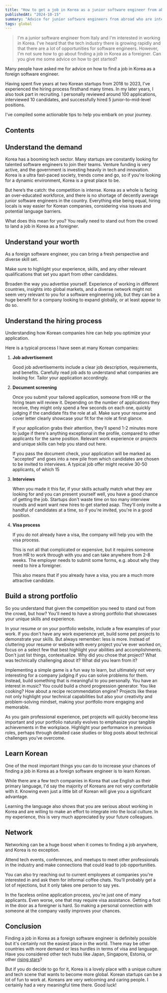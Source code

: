 ```yaml
---
title: "How to get a job in Korea as a junior software engineer from abroad?"
publishedAt: "2024-10-15"
summary: "Advice for junior software engineers from abroad who are interested in working in Korea."
tags: global
---
```


> I'm a junior software engineer from Italy and I'm interested in working in Korea.
> I've heard that the tech industry there is growing rapidly and that there are a lot of opportunities for software engineers.
> However, I'm not sure how to go about finding a job in Korea as a foreigner. Can you give me some advice on how to get started?

Many people have asked me for advice on how to find a job in Korea as a foreign software engineer.

Having spent five years at two Korean startups from 2018 to 2023,
I’ve experienced the hiring process firsthand many times.
In my later years, I also took part in recruiting.
I personally reviewed around 100 applications, interviewed 10 candidates, and successfully hired 5 junior-to-mid-level positions.

I've compiled some actionable tips to help you embark on your journey.

## Contents

## Understand the demand

Korea has a booming tech sector. Many startups are constantly looking for talented software engineers to join their teams.
Venture funding is very active, and the government is investing heavily in tech and innovation.
Korea is a ultra fast-paced society, trends come and go, so if you're looking for a dynamic environment, Korea is a great place to be.

But here’s the catch: the competition is intense. Korea as a whole is facing an over-educated workforce,
and there is no shortage of decently average junior software engineers in the country.
Everything else being equal, hiring locals is way easier for Korean companies, considering visa issues and potential language barriers.

What does this mean for you? You really need to stand out from the crowd to land a job in Korea as a foreigner.

## Understand your worth

As a foreign software engineer, you can bring a fresh perspective and diverse skill set.

Make sure to highlight your experience, skills, and any other relevant qualifications that set you apart from other candidates.

Broaden the way you advertise yourself.
Experience of working in different countries, insights into global markets, and a diverse network might not seem very relevant to you for a software engineering job,
but they can be a huge benefit for a company looking to expand globally, or at least appear to do so.

## Understand the hiring process

Understanding how Korean companies hire can help you optimize your application.

Here is a typical process I have seen at many Korean companies:

1. **Job advertisement**

   Good job advertisements include a clear job description, requirements, and benefits.
   Carefully read job ads to understand what companies are looking for.
   Tailor your application accordingly.

2. **Document screening**

   Once you submit your tailored application, someone from HR or the hiring team will review it.
   Depending on the number of applications they receive, they might only spend a few seconds on each one,
   quickly judging if the candidate fits the role at all. Make sure your resume and cover letter clearly showcase your fit for the role at first glance.

   If your application grabs their attention, they’ll spend 1-2 minutes more to judge if there's anything exceptional in the profile, compared to other applicants for the same position.
   Relevant work experience or projects and unique skills can help you stand out here.

   If you pass the document check, your application will be marked as "accepted" and goes into a new pile from which candidates are chosen to be invited to interviews.
   A typical job offer might receive 30-50 applicants, of which 15

3. **Interviews**

   When you made it this far, if your skills actually match what they are looking for and you can present yourself well,
   you have a good chance of getting the job.
   Startups don't waste time on too many interview rounds and want want new hires to get started asap.
   They'll only invite a handful of candidates at a time, so if you're invited, you're in a good position.

4. **Visa process**

   If you do not already have a visa, the company will help you with the visa process.

   This is not all that complicated or expensive, but it requires someone from HR to work through with you and can take anywhere from 2-8 weeks.
   The employer needs to submit some forms, e.g. about why they need to hire a foreigner.

   This also means that if you already have a visa, you are a much more attractive candidate.

## Build a strong portfolio

So you understand that given the competition you need to stand out from the crowd, but how?
You'll need to have a strong portfolio that showcases your unique skills and experience.

In your resume or on your portfolio website, include a few examples of your work.
If you don't have any work experience yet, build some pet projects to demonstrate your skills.
But always remember: less is more.
Instead of cluttering your resume or website with every project you’ve ever worked on, focus on a select few that best highlight your abilities and accomplishments.
Don't just list things, contextualize. Why did you chose that project? What was technically challenging about it? What did you learn from it?

Implementing a simple game is a fun way to learn, but ultimately not very interesting for a company judging if you can solve problems for them.
Instead, build something that is meaningful to you personally.
You have an interest in music? You could build a chord progression generator.
You like cooking? How about a recipe recommendation engine?
Projects like these not only highlight your technical capabilities but also your creativity and problem-solving mindset, making your portfolio more engaging and memorable.

As you gain professional experience, pet projects will quickly become less important
and your portfolio naturally evolves to emphasize your tangible achievements in the workplace.
Highlight your performance in previous roles, perhaps through detailed case studies or blog posts about technical challenges you’ve overcome.

## Learn Korean

One of the most important things you can do to increase your chances of finding a job in Korea as a foreign software engineer is to learn Korean.

While there are a few tech companies in Korea that use English as their primary language,
I'd say the majority of Koreans are not very comfortable with it.
Knowing even just a little bit of Korean will give you a significant advantage.

Learning the language also shows that you are serious about working in Korea and are willing to make an effort to integrate into the local culture.
In my experience, this is very much appreciated by your future colleagues.

## Network

Networking can be a huge boost when it comes to finding a job anywhere, and Korea is no exception.

Attend tech events, conferences, and meetups to meet other professionals in the industry and make connections that could lead to job opportunities.

You can also try reaching out to current employees at companies you're interested in and ask them for informal coffee chats.
You'll probably get a lot of rejections, but it only takes one person to say yes.

In the faceless online application process, you're just one of many applicants. Even worse, one that may require visa assistance.
Getting a foot in the door as a foreigner is hard.
So making a personal connection with someone at the company vastly improves your chances.

## Conclusion

Finding a job in Korea as a foreign software engineer is definitely possible
but it's certainly not the easiest place in the world.
There may be other countries with more demand or less hurdles in terms of visa and language.
Have you considered other tech hubs like Japan, Singapore, Estonia, or other [rising stars](https://dealroom.co/guides/top-tech-ecosystems#rising-stars)?

But if you do decide to go for it, Korea is a lovely place with a unique culture and tech scene that wants to become more global.
Korean startups can be a lot of fun to work at.
Koreans are very welcoming and caring people.
I certainly had a very meaningful time there. Good luck!
